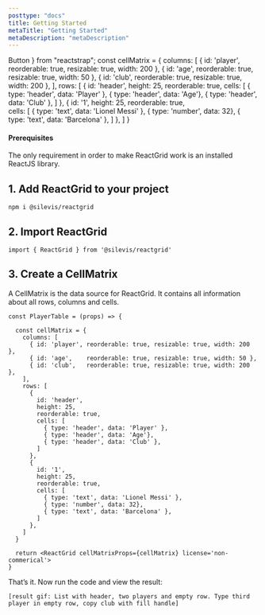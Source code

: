 ```yaml
---
posttype: "docs"
title: Getting Started
metaTitle: "Getting Started"
metaDescription: "metaDescription"
---
```


  Button
} from "reactstrap";
const cellMatrix = {
  columns: [
    { id: 'player', reorderable: true, resizable: true, width: 200 },
    { id: 'age',    reorderable: true, resizable: true, width: 50 },
    { id: 'club',   reorderable: true, resizable: true, width: 200 },
  ],
  rows: [
    { 
      id: 'header', 
      height: 25, 
      reorderable: true, 
      cells: [
        { type: 'header', data: 'Player' },
        { type: 'header', data: 'Age'},
        { type: 'header', data: 'Club' },
      ]
    },
    { 
      id: '1', 
      height: 25, 
      reorderable: true,  
      cells: [
        { type: 'text', data: 'Lionel Messi' },
        { type: 'number', data: 32},
        { type: 'text', data: 'Barcelona' },
      ]
    },
  ]
}

#### Prerequisites
The only requirement in order to make ReactGrid work is an installed ReactJS library.

## 1. Add ReactGrid to your project

```shell
npm i @silevis/reactgrid
```

## 2. Import ReactGrid 

```tsx
import { ReactGrid } from '@silevis/reactgrid'
```

## 3. Create a CellMatrix

A CellMatrix is the data source for ReactGrid. It contains all information about all rows, columns and cells.

```tsx
const PlayerTable = (props) => {

  const cellMatrix = {
    columns: [
      { id: 'player', reorderable: true, resizable: true, width: 200 },
      { id: 'age',    reorderable: true, resizable: true, width: 50 },
      { id: 'club',   reorderable: true, resizable: true, width: 200 },
    ],
    rows: [
      { 
        id: 'header', 
        height: 25, 
        reorderable: true, 
        cells: [
          { type: 'header', data: 'Player' },
          { type: 'header', data: 'Age'},
          { type: 'header', data: 'Club' },
        ]
      },
      { 
        id: '1', 
        height: 25, 
        reorderable: true,  
        cells: [
          { type: 'text', data: 'Lionel Messi' },
          { type: 'number', data: 32},
          { type: 'text', data: 'Barcelona' },
        ]
      },
    ]
  }

  return <ReactGrid cellMatrixProps={cellMatrix} license='non-commerical'> 
}
```

That’s it. Now run the code and view the result:

`[result gif: List with header, two players and empty row. Type third player in empty row, copy club with fill handle]`

<div className="position-relative" style={{height: '60px'}}>
  <ReactGrid cellMatrixProps={cellMatrix} customFocuses={[]} license='non-commercial' />
</div>




